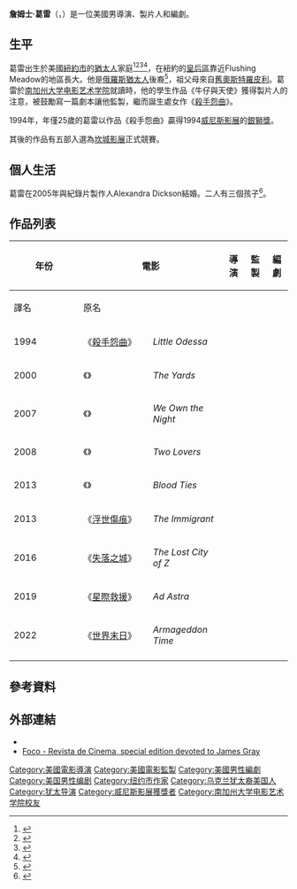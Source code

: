 {{noteTA
|G1=Movie
|G2=Show
|1=zh-hk:紐約風塵;zh-tw:浮世傷痕;zh-cn:移民;
|2=zh-hant:葛雷;zh-hans:格雷;
}}
{{Infobox entertainer
| type = 導演
| name = 詹姆士·葛雷
| image = MJK34332 James Gray (The Lost City Of Z, Berlinale 2017).jpg
| imagesize = 220px
| caption = 葛雷於2017年
| birth_name =
| birthdate = {{birth date and age|mf=yes|1969|4|14}}
| birth_place = 美國[[紐約州|紐約州]][[紐約市|紐約市]]
| death_date = 
| death_place = 
| occupation = 導演、製片人、編劇
| yearsactive = 1994年至今
| spouse = {{marriage|Alexandra Dickson|2005}}
| children = 3
| awards = '''[[威尼斯影展|威尼斯影展]][[銀獅獎_(電影)|銀獅獎]]'''<br>1994年 《[[殺手怨曲|殺手怨曲]]》
|民族=[[猶太人|猶太人]]}}
'''詹姆士·葛雷'''（{{lang-en|James Gray}}，{{bd|1969年|4月14日}}）是一位美國男導演、製片人和編劇。

== 生平 ==
葛雷出生於美國[[紐約市|紐約市]]的[[猶太人|猶太人]]家庭<ref>{{Cite news|url=https://www.hollywoodreporter.com/news/cannes-james-gray-immigrant-marion-526204|title=Cannes: James Gray on 'The Immigrant,' Marion Cotillard and Returning to the Fest (Q&A)|author=|last=Kilday|first=Gregg|date=May 21, 2013|work=The Hollywood Reporter|accessdate=June 11, 2018|archive-date=2020-11-29|archive-url=https://web.archive.org/web/20201129120210/https://www.hollywoodreporter.com/news/cannes-james-gray-immigrant-marion-526204|dead-url=no}}</ref><ref>{{Cite web|url=http://www.latimes.com/entertainment/movies/la-et-mn-lost-city-gray-20161017-snap-story.html|title=Director James Gray goes on his own search while creating 'The Lost City of Z'|accessdate=June 11, 2018|date=October 17, 2016|last=Zeitchik|first=Steven|work=Los Angeles Times|quote=And he is. He's also a grade-A kibitzer, a gregarious character, whose chatty and self-effacing wit bespeaks his Queens upbringing and Eastern European-Jewish heritage.|archive-date=2020-07-17|archive-url=https://web.archive.org/web/20200717035625/https://www.latimes.com/entertainment/movies/la-et-mn-lost-city-gray-20161017-snap-story.html|dead-url=no}}</ref><ref>{{Cite web|url=https://www.pastemagazine.com/articles/2017/04/of-immigrants-and-the-city-a-james-gray-retrospect.html|title=Of Immigrants and the City: A James Gray Retrospective|accessdate=June 11, 2018|author=|date=April 20, 2017|last=Jeng|first=Jonah|work=Paste Magazine|publisher=|language=|archive-date=2019-07-27|archive-url=https://web.archive.org/web/20190727215840/https://www.pastemagazine.com/articles/2017/04/of-immigrants-and-the-city-a-james-gray-retrospect.html|dead-url=no}}</ref><ref name="indiewire">{{cite web|url=http://blogs.indiewire.com/theplaylist/james-gray-nicolas-winding-refn-more-giving-masterclasses-at-2013-marrakech-international-film-festival-20131105|title=James Gray, Nicolas Winding Refn & More Giving Masterclasses At 2013 Marrakech International Film Festival|work=[[IndieWire|IndieWire]]|first=Kevin|last=Jagernauth|date=2013-11-05|access-date=2016-02-25|archive-url=https://web.archive.org/web/20140305051858/http://blogs.indiewire.com/theplaylist/james-gray-nicolas-winding-refn-more-giving-masterclasses-at-2013-marrakech-international-film-festival-20131105|archive-date=2014-03-05|dead-url=yes}}</ref>，在紐約的[[皇后區|皇后區]]靠近Flushing Meadow的地區長大。他是[[俄羅斯猶太人|俄羅斯猶太人]]後裔<ref>{{Cite web|url=https://www.thejc.com/culture/film/james-gray-film-1.435056|title=James Gray: Exploring the dark and personal|accessdate=June 11, 2018|date=March 27, 2017|last=Applebaum|first=Stephen|work=The Jewish Chronicle|archive-date=2021-04-22|archive-url=https://web.archive.org/web/20210422233758/https://www.thejc.com/culture/film/james-gray-film-1.435056|dead-url=no}}</ref>，祖父母來自[[舊奧斯特羅皮利|舊奧斯特羅皮利]]。葛雷於[[南加州大学电影艺术学院|南加州大学电影艺术学院]]就讀時，他的學生作品《牛仔與天使》獲得製片人{{le|保羅·韋伯斯特|Paul Webster}}的注意，被鼓勵寫一篇劇本讓他監製，繼而誕生處女作《[[殺手怨曲|殺手怨曲]]》。

1994年，年僅25歲的葛雷以作品《殺手怨曲》贏得1994[[威尼斯电影节|威尼斯影展]]的[[銀獅獎_(電影)|銀獅獎]]。

其後的作品有五部入選為[[坎城影展|坎城影展]]正式競賽。

==個人生活==
葛雷在2005年與紀錄片製作人Alexandra Dickson結婚。二人有三個孩子<ref>{{cite web|author1=Gregg Kilday|title=Cannes: James Gray on 'The Immigrant,' Marion Cotillard and Returning to the Fest (Q&A)|url=https://www.hollywoodreporter.com/news/cannes-james-gray-immigrant-marion-526204|publisher=The Hollywood Reporter|accessdate=2018-04-19|archive-date=2020-11-29|archive-url=https://web.archive.org/web/20201129120210/https://www.hollywoodreporter.com/news/cannes-james-gray-immigrant-marion-526204|dead-url=no}}</ref>。

== 作品列表 ==
{|class="wikitable"
|- 
!rowspan=2| 年份
!colspan=2| 電影
!rowspan=2| 導演
!rowspan=2| 監製
!rowspan=2| 編劇
!rowspan=2| 獎項
|-
!width=25%| 譯名
!width=25%| 原名
|-
|1994
|《[[殺手怨曲|殺手怨曲]]》
|''Little Odessa''
|{{是}}
|{{否}}
|{{是}}
|[[第51屆威尼斯影展|第51屆威尼斯影展]][[銀獅獎_(電影)|銀獅獎]]<br>提名 - [[獨立精神獎|獨立精神獎]]最佳首部電影<br>提名 - 獨立精神獎最佳首部劇本
|-
|2000
|《{{le|驚爆地鐵|The Yards}}》
|''The Yards''
|{{是}}
|{{否}}
|{{是}}
|[[第53屆坎城影展|第53屆坎城影展]]正式競賽
|-
|2007
|《{{le|萬惡夜總會|We Own the Night (film)}}》
|''We Own the Night''
|{{是}}
|{{否}}
|{{是}}
|[[第60届戛纳电影节|第60屆坎城影展]]正式競賽
|-
|2008
|《{{le|紐約愛情故事|Two Lovers (2008 film)}}》
|''Two Lovers''
|{{是}}
|{{是}}
|{{是}}
|[[第61屆坎城影展|第61屆坎城影展]]正式競賽<br>提名 - [[獨立精神獎|獨立精神獎]]最佳導演
|-
|2013
|《{{le|烈血風雲|Blood Ties (2013 film)}}》
|''Blood Ties''
|{{否}}
|{{是}}
|{{是}}
|
|-
|2013
|《[[浮世傷痕|浮世傷痕]]》
|''The Immigrant''
|{{是}}
|{{是}}
|{{是}}
|[[第66屆坎城影展|第66屆坎城影展]]正式競賽
|-
|2016
|《[[失落之城_(電影)|失落之城]]》
|''The Lost City of Z''
|{{是}}
|{{是}}
|{{是}}
|
|-
|2019
|《[[星際救援|星際救援]]》
|''Ad Astra''
|{{是}}
|{{是}}
|{{是}}
|[[第76屆威尼斯影展|第76屆威尼斯影展]]正式競賽
|-
|2022
|《[[世界末日_(2022年電影)|世界末日]]》
|''Armageddon Time''
|{{是}}
|{{是}}
|{{是}}
|[[第75屆坎城影展|第75屆坎城影展]]正式競賽
|-
|}

== 參考資料 ==
{{reflist}}

== 外部連結 ==
{{commons category|James Gray (film director)}}
*{{IMDb name|0336695}}
*[http://www.focorevistadecinema.com.br/FOCO3/index.htm Foco - Revista de Cinema, special edition devoted to James Gray] {{Wayback|url=http://www.focorevistadecinema.com.br/FOCO3/index.htm |date=20200126220058 }}

{{James Gray}}
{{Authority control}}
{{DEFAULTSORT:Gray, James}}
[[Category:美國電影導演|Category:美國電影導演]]
[[Category:美國電影監製|Category:美國電影監製]]
[[Category:美國男性編劇|Category:美國男性編劇]]
[[Category:美国男性编剧|Category:美国男性编剧]]
[[Category:纽约市作家|Category:纽约市作家]]
[[Category:乌克兰犹太裔美国人|Category:乌克兰犹太裔美国人]]
[[Category:犹太导演|Category:犹太导演]]
[[Category:威尼斯影展獲獎者|Category:威尼斯影展獲獎者]]
[[Category:南加州大学电影艺术学院校友|Category:南加州大学电影艺术学院校友]]